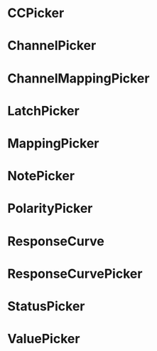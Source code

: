 
<Meta title="Pickers"/>

# CCPicker
<Canvas withToolbar>
  <Story
    height={120}
    name="CCPicker"
  >
    <CCPicker
      disabled={boolean('disabled', false, 'CCPicker')}
      label={text('label', 'CC #', 'CCPicker')}
      onChange={action('handleChange')}
      value={number('value', 7, 'CCPicker')}
    />
  </Story>
</Canvas>

<ArgsTable of={CCPicker} />

# ChannelPicker
<Canvas withToolbar>
  <Story
    height={120}
    name="ChannelPicker"
  >
    <ChannelPicker
      disabled={boolean('disabled', false, 'ChannelPicker')}
      label={text('label', 'Channel', 'ChannelPicker')}
      onChange={action('handleChange')}
      value={number('value', 9, 'ChannelPicker')}
    />
  </Story>
</Canvas>

<ArgsTable of={ChannelPicker} />

# ChannelMappingPicker
<Canvas withToolbar>
  <Story
    height={120}
    name="ChannelMappingPicker"
  >
    <ChannelMappingPicker
      channels={[
        null,
        null,
        null,
        'Alesis DM Pro',
        null,
        null,
        null,
        'BFD3',
        null,
        null,
        'Roland TD-20',
        'Roland TD-30 Perc 1 (Latin)',
        null,
        null,
        null,
        null,
      ]}
      disabled={boolean('disabled', false, 'ChannelMappingPicker')}
      label={text('label', 'Channel', 'ChannelMappingPicker')}
      onChange={action('handleChange')}
      value={number('value', 9, 'ChannelMappingPicker')}
    />
  </Story>
</Canvas>

<ArgsTable of={ChannelMappingPicker} />

# LatchPicker
<Canvas withToolbar>
  <Story
    height={120}
    name="LatchPicker"
  >
    <LatchPicker
      disabled={boolean('disabled', false, 'LatchPicker')}
      label={text('label', 'Mode', 'LatchPicker')}
      onChange={action('handleChange')}
      value={number('value', 0, 'LatchPicker')}
    />
  </Story>
</Canvas>

<ArgsTable of={LatchPicker} />

# MappingPicker
<Canvas withToolbar>
  <Story
    height={120}
    name="MappingPicker"
  >
    <MappingPicker
      allowClearing={boolean('allowClearing', true, 'MappingPicker')}
      disabled={boolean('disabled', false, 'MappingPicker')}
      label={text('label', 'Mapping', 'MappingPicker')}
      onChange={action('handleChange')}
      value={text('value', 'General MIDI', 'MappingPicker')}
    />
  </Story>
</Canvas>

<ArgsTable of={MappingPicker} />

# NotePicker
<Canvas withToolbar>
  <Story
    height={120}
    name="NotePicker"
  >
    <NotePicker
      channel={number('channel', 0, 'NotePicker')}
      disabled={boolean('disabled', false, 'NotePicker')}
      label={text('label', 'Note #', 'NotePicker')}
      mapping={gmMapping}
      onChange={action('handleChange')}
      value={number('value', 38, 'NotePicker')}
    />
  </Story>
</Canvas>

<ArgsTable of={NotePicker} />

# PolarityPicker
<Canvas withToolbar>
  <Story
    height={120}
    name="PolarityPicker"
  >
    <PolarityPicker
      disabled={boolean('disabled', false, 'PolarityPicker')}
      label={text('label', 'Polarity', 'PolarityPicker')}
      labelOff={text('labelOff', 'Normally Off', 'PolarityPicker')}
      labelOn={text('labelOn', 'Normally On', 'PolarityPicker')}
      onChange={action('handleChange')}
      value={number('value', 0, 'PolarityPicker')}
    />
  </Story>
</Canvas>

<ArgsTable of={PolarityPicker} />

# ResponseCurve
<Canvas withToolbar>
  <Story
    height={120}
    name="ResponseCurve"
  >
    <ResponseCurve
      disabled={boolean('disabled', false, 'ResponseCurve')}
      inverted={boolean('inverted', false, 'ResponseCurve')}
      onChange={action('handleChange')}
      value={number('value', 0, 'ResponseCurve')}
    />
  </Story>
</Canvas>

<ArgsTable of={ResponseCurve} />

# ResponseCurvePicker
<Canvas withToolbar>
  <Story
    height={120}
    name="ResponseCurvePicker"
  >
    <ResponseCurvePicker
      disabled={boolean('disabled', false, 'ResponseCurvePicker')}
      inverted={boolean('inverted', false, 'ResponseCurvePicker')}
      label="Response"
      onChange={action('handleChange')}
      value={number('value', 0, 'ResponseCurvePicker')}
    />
  </Story>
</Canvas>

<ArgsTable of={ResponseCurvePicker} />

# StatusPicker
<Canvas withToolbar>
  <Story
    height={120}
    name="StatusPicker"
  >
    <StatusPicker
      disabled={boolean('disabled', false, 'StatusPicker')}
      label={text('label', 'Status Msg', 'StatusPicker')}
      onChange={action('handleChange')}
      statuses={statuses}
      value={number('value', STATUS_NOTE_ON, 'StatusPicker')}
    />
  </Story>
</Canvas>

<ArgsTable of={StatusPicker} />

# ValuePicker
<Canvas withToolbar>
  <Story
    height={120}
    name="ValuePicker"
  >
    <ValuePicker
      disabled={boolean('disabled', false, 'ValuePicker')}
      label={text('label', 'Value', 'ValuePicker')}
      onChange={action('handleChange')}
      value={number('value', 36, 'ValuePicker')}
    />
  </Story>
</Canvas>

<ArgsTable of={ValuePicker} />
